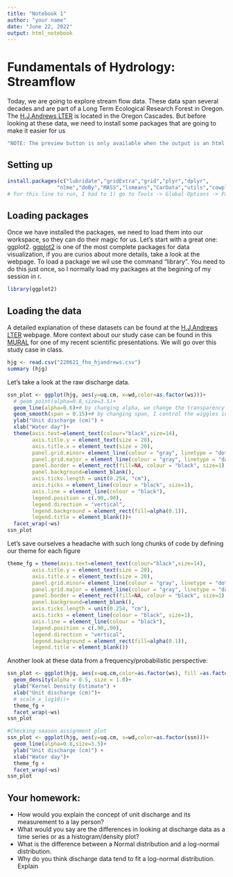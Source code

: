 ```yaml
---
title: "Notebook 1"
author: "your name"
date: "June 22, 2022"
output: html_notebook
---
```


# Fundamentals of Hydrology: Streamflow

Today, we are going to explore stream flow data. These data span several decades and are part of a Long Term Ecological Research Forest in Oregon. The [H.J.Andrews LTER](https://andrewsforest.oregonstate.edu/) is located in the Oregon Cascades. But before looking at these data, we need to install some packages that are going to make it easier for us

```r
"NOTE: The preview button is only available when the output is an html file"
```

## Setting up

```r
install.packages(c("lubridate","gridExtra","grid","plyr","dplyr",
                "nlme","doBy","MASS","lsmeans","CarData","utils","cowplot","ggExtra")) 
# For this line to run, I had to 1) go to Tools -> Global Options -> Packages, and uncheck the box "Use secure download methods for HTTP" and 2) define the list of packages names as a vector by using c("package name 1",...)
```

## Loading packages


Once we have installed the packages, we need to load them into our workspace, so they can do their magic for us. Let's start with a great one: ggplot2. [ggplot2]() is one of the most complete packages for data visualization, if you are curios about more details, take a look at the webpage. To load a package we wil use the command "library". You need to do this just once, so I normally load my packages at the begining of my session in r.

```r
library(ggplot2)
```

## Loading the data

A detailed explanation of these datasets can be found at the [H.J.Andrews LTER](https://andrewsforest.oregonstate.edu/) webpage. More context about our study case can be found in this [MURAL]() for one of my recent scientific presentations. We will go over this study case in class.

```r
hjg <- read.csv("220621_fho_hjandrews.csv")
summary (hjg)
```

Let's take a look at the raw discharge data.

```r
ssn_plot <- ggplot(hjg, aes(y=uq.cm, x=wd,color=as.factor(ws)))+
  # geom_point(alpha=0.8,size=3.5)+
  geom_line(alpha=0.6)+# by changing alpha, we change the transparency
  geom_smooth(span = 0.15)+# by changing span, I control the wiggles in the trend
  ylab("Unit discharge (cm)") +
  xlab("Water day")+
  theme(axis.text=element_text(colour="black",size=14),
        axis.title.y = element_text(size = 20),
        axis.title.x = element_text(size = 20),
        panel.grid.minor= element_line(colour = "gray", linetype = "dotted"), 
        panel.grid.major = element_line(colour = "gray", linetype = "dashed"),
        panel.border = element_rect(fill=NA, colour = "black", size=1),
        panel.background=element_blank(),
        axis.ticks.length = unit(0.254, "cm"),
        axis.ticks = element_line(colour = "black", size=1), 
        axis.line = element_line(colour = "black"),
        legend.position = c(.90,.90),
        legend.direction = "vertical",
        legend.background = element_rect(fill=alpha(0.1)),
        legend.title = element_blank())+
  facet_wrap(~ws)
ssn_plot
```

Let's save ourselves a headache with such long chunks of code by defining our theme for each figure

```r
theme_fg = theme(axis.text=element_text(colour="black",size=14),
        axis.title.y = element_text(size = 20),
        axis.title.x = element_text(size = 20),
        panel.grid.minor= element_line(colour = "gray", linetype = "dotted"), 
        panel.grid.major = element_line(colour = "gray", linetype = "dashed"),
        panel.border = element_rect(fill=NA, colour = "black", size=1),
        panel.background=element_blank(),
        axis.ticks.length = unit(0.254, "cm"),
        axis.ticks = element_line(colour = "black", size=1), 
        axis.line = element_line(colour = "black"),
        legend.position = c(.90,.90),
        legend.direction = "vertical",
        legend.background = element_rect(fill=alpha(0.1)),
        legend.title = element_blank())
```


Another look at these data from a frequency/probabilistic perspective:

```r
ssn_plot <- ggplot(hjg, aes(x=uq.cm,color=as.factor(ws), fill =as.factor(ws)))+
  geom_density(alpha = 0.5, size = 1.0)+
  ylab("Kernel Density Estimate") +
  xlab("Unit discharge (cm)")+
  # scale_x_log10()+
  theme_fg +
  facet_wrap(~ws)
ssn_plot
```

```r
#Checking season assignment plot
ssn_plot <- ggplot(hjg, aes(y=uq.cm, x=wd,color=as.factor(ssn)))+
  geom_line(alpha=0.8,size=3.5)+
  ylab("Unit discharge (cm)") +
  xlab("Water day")+
  theme_fg +
  facet_wrap(~ws)
ssn_plot
```

## Your homework:

-   How would you explain the concept of unit discharge and its measurement to a lay person?
-   What would you say are the differences in looking at discharge data as a time series or as a histogram/density plot?
-   What is the difference between a Normal distribution and a log-normal distribution.
-   Why do you think discharge data tend to fit a log-normal distribution. Explain
